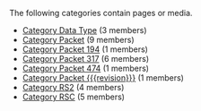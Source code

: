 <!-- DO NOT EDIT THIS FILE, CODE AUTOMATICALLY GENERATED BY category.sh -->
The following categories contain pages or media.
* [[Category Data Type]] (3 members)
* [[Category Packet]] (9 members)
* [[Category Packet 194]] (1 members)
* [[Category Packet 317]] (6 members)
* [[Category Packet 474]] (1 members)
* [[Category Packet {{{revision}}}]] (1 members)
* [[Category RS2]] (4 members)
* [[Category RSC]] (5 members)
